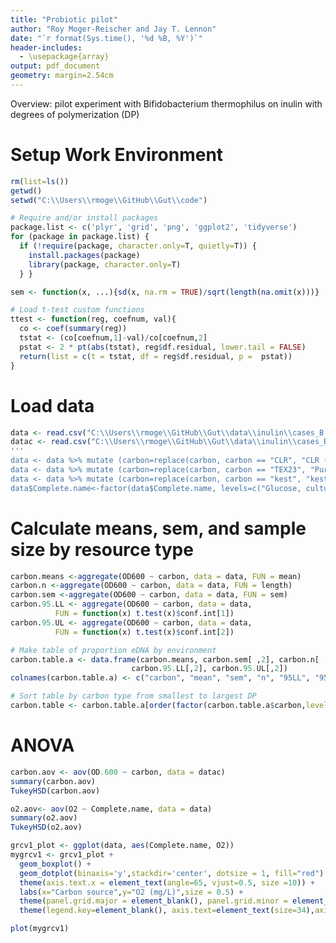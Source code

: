 ```yaml
---
title: "Probiotic pilot"
author: "Roy Moger-Reischer and Jay T. Lennon"
date: "`r format(Sys.time(), '%d %B, %Y')`"
header-includes:
  - \usepackage{array}
output: pdf_document
geometry: margin=2.54cm
---
```


Overview: pilot experiment with Bifidobacterium thermophilus on inulin
with degrees of polymerization (DP)
  
# Setup Work Environment
```r
rm(list=ls())
getwd()
setwd("C:\\Users\\rmoge\\GitHub\\Gut\\code")

# Require and/or install packages 
package.list <- c('plyr', 'grid', 'png', 'ggplot2', 'tidyverse') 
for (package in package.list) {
  if (!require(package, character.only=T, quietly=T)) { 
    install.packages(package)
    library(package, character.only=T)
  } }

sem <- function(x, ...){sd(x, na.rm = TRUE)/sqrt(length(na.omit(x)))}

# Load t-test custom functions 
ttest <- function(reg, coefnum, val){
  co <- coef(summary(reg))
  tstat <- (co[coefnum,1]-val)/co[coefnum,2]
  pstat <- 2 * pt(abs(tstat), reg$df.residual, lower.tail = FALSE)
  return(list = c(t = tstat, df = reg$df.residual, p =  pstat))
}
```

# Load data 
```r
data <- read.csv("C:\\Users\\rmoge\\GitHub\\Gut\\data\\inulin\\cases_B.animalis.csv")
datac <- read.csv("C:\\Users\\rmoge\\GitHub\\Gut\\data\\inulin\\cases_B.animalis_cultures.csv")
'''
data <- data %>% mutate (carbon=replace(carbon, carbon == "CLR", "CLR (DP 7-9)"))
data <- data %>% mutate (carbon=replace(carbon, carbon == "TEX23", "Pure TEX (DP >23)"))
data <- data %>% mutate (carbon=replace(carbon, carbon == "kest", "kestose (DP 3)"))
data$Complete.name<-factor(data$Complete.name, levels=c("Glucose, culture", "CLR (DP 7-9)", "Pure TEX (DP >23)"))'''
```

# Calculate means, sem, and sample size by resource type
```r
carbon.means <-aggregate(OD600 ~ carbon, data = data, FUN = mean) 
carbon.n <-aggregate(OD600 ~ carbon, data = data, FUN = length) 
carbon.sem <-aggregate(OD600 ~ carbon, data = data, FUN = sem) 
carbon.95.LL <- aggregate(OD600 ~ carbon, data = data,
          FUN = function(x) t.test(x)$conf.int[1])
carbon.95.UL <- aggregate(OD600 ~ carbon, data = data,
          FUN = function(x) t.test(x)$conf.int[2])

# Make table of proportion eDNA by environment
carbon.table.a <- data.frame(carbon.means, carbon.sem[ ,2], carbon.n[ ,2], 
                           carbon.95.LL[,2], carbon.95.UL[,2])
colnames(carbon.table.a) <- c("carbon", "mean", "sem", "n", "95LL", "95UL")

# Sort table by carbon type from smallest to largest DP
carbon.table <- carbon.table.a[order(factor(carbon.table.a$carbon,levels=c(c("gluc", "kest", "CLR", "TEX23", "sensus")))),]
```

# ANOVA
```r
carbon.aov <- aov(OD.600 ~ carbon, data = datac)
summary(carbon.aov)
TukeyHSD(carbon.aov)

o2.aov<- aov(O2 ~ Complete.name, data = data)
summary(o2.aov)
TukeyHSD(o2.aov)
```

```r
grcv1_plot <- ggplot(data, aes(Complete.name, O2))
mygrcv1 <- grcv1_plot +
  geom_boxplot() + 
  geom_dotplot(binaxis='y',stackdir='center', dotsize = 1, fill="red") +
  theme(axis.text.x = element_text(angle=65, vjust=0.5, size =10)) + 
  labs(x="Carbon source",y="O2 (mg/L)",size = 0.5) +
  theme(panel.grid.major = element_blank(), panel.grid.minor = element_blank(),panel.background = element_blank(), axis.line = element_line(colour = "black")) +
  theme(legend.key=element_blank(), axis.text=element_text(size=34),axis.title=element_text(size=36),legend.text=element_text(size=22),legend.title = element_text(size=34), axis.line.x = element_line(color="black", size = 1.5), axis.line.y = element_line(color="black", size = 1.5), axis.ticks.y = element_line(color = "black", size = 1.5), axis.ticks.x = element_blank())

plot(mygrcv1)
```


